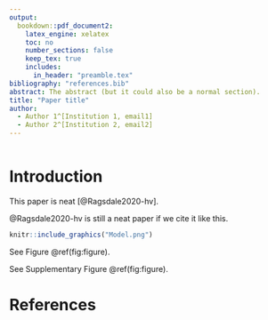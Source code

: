 ```yaml
---
output:
  bookdown::pdf_document2:
    latex_engine: xelatex
    toc: no
    number_sections: false
    keep_tex: true
    includes:
      in_header: "preamble.tex"
bibliography: "references.bib"
abstract: The abstract (but it could also be a normal section).
title: "Paper title"
author:
  - Author 1^[Institution 1, email1]
  - Author 2^[Institution 2, email2]
---
```


\linenumbers

```r
```

# Introduction

This paper is neat [@Ragsdale2020-hv].

@Ragsdale2020-hv is still a neat paper if we cite it like this.

```r
knitr::include_graphics("Model.png")
```

See Figure \@ref(fig:figure).

See Supplementary Figure \@ref(fig:figure).

\clearpage
\newpage

# References
